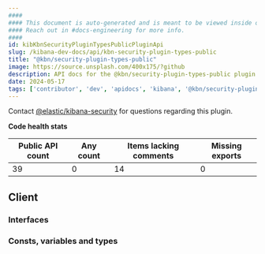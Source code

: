 ```yaml
---
####
#### This document is auto-generated and is meant to be viewed inside our experimental, new docs system.
#### Reach out in #docs-engineering for more info.
####
id: kibKbnSecurityPluginTypesPublicPluginApi
slug: /kibana-dev-docs/api/kbn-security-plugin-types-public
title: "@kbn/security-plugin-types-public"
image: https://source.unsplash.com/400x175/?github
description: API docs for the @kbn/security-plugin-types-public plugin
date: 2024-05-17
tags: ['contributor', 'dev', 'apidocs', 'kibana', '@kbn/security-plugin-types-public']
---
```




Contact [@elastic/kibana-security](https://github.com/orgs/elastic/teams/kibana-security) for questions regarding this plugin.

**Code health stats**

| Public API count  | Any count | Items lacking comments | Missing exports |
|-------------------|-----------|------------------------|-----------------|
| 39 | 0 | 14 | 0 |

## Client

### Interfaces
<DocDefinitionList data={kbnSecurityPluginTypesPublicObj.client.interfaces}/>

### Consts, variables and types
<DocDefinitionList data={kbnSecurityPluginTypesPublicObj.client.misc}/>

